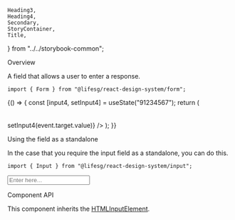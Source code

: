     Heading3,
    Heading4,
    Secondary,
    StoryContainer,
    Title,
} from "../../storybook-common";

<Meta title="Form/Field" component={Form.Field} />

<Title>Form.Field</Title>

<Secondary>Overview</Secondary>

A field that allows a user to enter a response.

```tsx
import { Form } from "@lifesg/react-design-system/form";
```

<Canvas>
    <Story name="Field">
        {() => {
            const [input4, setInput4] = useState("91234567");
            return (
                <StoryContainer>
                    <Container>
                        <Form.Field
                            label="This is a input field"
                            placeholder="Enter here..."
                        />
                        <br />
                        <Form.Field
                            label="This is the error state"
                            errorMessage="Input is required"
                            placeholder="Enter here..."
                        />
                        <br />
                        <Form.Field
                            label="This is the disabled state"
                            placeholder="Enter here..."
                            disabled
                        />
                        <br />
                        <Form.Field
                            label="This has text spacing properties (works with tel type only)"
                            placeholder="Enter here..."
                            value={input4}
                            spacing={4}
                            type="tel"
                            onChange={(event) => setInput4(event.target.value)}
                        />
                    </Container>
                </StoryContainer>
            );
        }}
    </Story>
</Canvas>

<Heading3>Using the field as a standalone</Heading3>

In the case that you require the input field as a standalone, you can do this.

```tsx
import { Input } from "@lifesg/react-design-system/input";
```

<Preview>
    <Story name="Standalone usage">
        <StoryContainer>
            <Container>
                <Input placeholder="Enter here..." />
            </Container>
        </StoryContainer>
    </Story>
</Preview>

<Secondary>Component API</Secondary>

This component inherits the [HTMLInputElement](https://developer.mozilla.org/en-US/docs/Web/API/HTMLInputElement).

<PropsTable />
